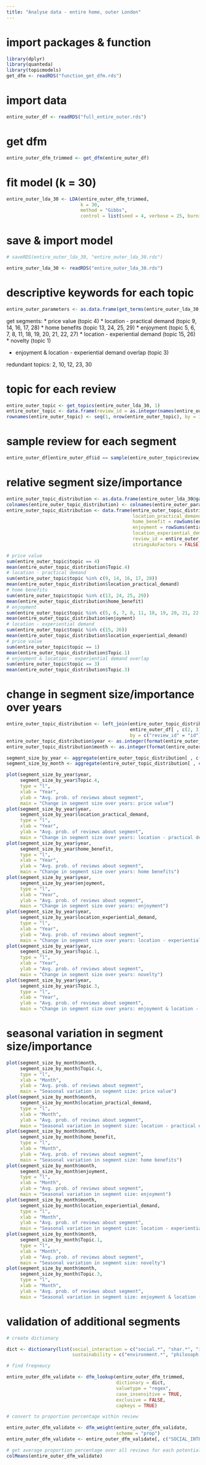 ```yaml
---
title: "Analyse data - entire home, outer London"
---
```


# import packages & function

```r
library(dplyr)
library(quanteda)
library(topicmodels)
get_dfm <- readRDS("function_get_dfm.rds")
```

# import data

```r
entire_outer_df <- readRDS("full_entire_outer.rds")
```

# get dfm

```r
entire_outer_dfm_trimmed <- get_dfm(entire_outer_df)
```

# fit model (k = 30)

```r
entire_outer_lda_30 <- LDA(entire_outer_dfm_trimmed, 
                           k = 30, 
                           method = "Gibbs", 
                           control = list(seed = 4, verbose = 25, burnin = 100, iter = 500))
```

# save & import model

```r
# saveRDS(entire_outer_lda_30, "entire_outer_lda_30.rds")

entire_outer_lda_30 <- readRDS("entire_outer_lda_30.rds")
```

# descriptive keywords for each topic

```r
entire_outer_parameters <- as.data.frame(get_terms(entire_outer_lda_30, 20), stringsAsFactors = FALSE)
```

get segments:
* price value (topic 4)
* location - practical demand (topic 9, 14, 16, 17, 28)
* home benefits (topic 13, 24, 25, 29)
* enjoyment (topic 5, 6, 7, 8, 11, 18, 19, 20, 21, 22, 27)
* location - experiential demand (topic 15, 26)
* novelty (topic 1)

* enjoyment & location - experiential demand overlap (topic 3) 

redundant topics: 2, 10, 12, 23, 30

# topic for each review

```r
entire_outer_topic <- get_topics(entire_outer_lda_30, 1)
entire_outer_topic <- data.frame(review_id = as.integer(names(entire_outer_topic)), topic = entire_outer_topic, stringsAsFactors = FALSE)
rownames(entire_outer_topic) <- seq(1, nrow(entire_outer_topic), by = 1)
```

# sample review for each segment

```r
entire_outer_df[entire_outer_df$id == sample(entire_outer_topic$review_id[entire_outer_topic$topic == 30], 1), 5]
```

# relative segment size/importance

```r
entire_outer_topic_distribution <- as.data.frame(entire_outer_lda_30@gamma, stringsAsFactors = FALSE)
colnames(entire_outer_topic_distribution) <- colnames(entire_outer_parameters)
entire_outer_topic_distribution <- data.frame(entire_outer_topic_distribution, 
                                              location_practical_demand = rowSums(entire_outer_topic_distribution[ , c(9, 14, 16, 17, 28)]), 
                                              home_benefit = rowSums(entire_outer_topic_distribution[ , c(13, 24, 25, 29)]), 
                                              enjoyment = rowSums(entire_outer_topic_distribution[ , c(5, 6, 7, 8, 11, 18, 19, 20, 21, 22, 27)]), 
                                              location_experiential_demand = rowSums(entire_outer_topic_distribution[ , c(15, 26)]), 
                                              review_id = entire_outer_topic$review_id, 
                                              stringsAsFactors = FALSE)

# price value
sum(entire_outer_topic$topic == 4)
mean(entire_outer_topic_distribution$Topic.4)
# location - practical demand
sum(entire_outer_topic$topic %in% c(9, 14, 16, 17, 28))
mean(entire_outer_topic_distribution$location_practical_demand)
# home benefits
sum(entire_outer_topic$topic %in% c(13, 24, 25, 29))
mean(entire_outer_topic_distribution$home_benefit)
# enjoyment
sum(entire_outer_topic$topic %in% c(5, 6, 7, 8, 11, 18, 19, 20, 21, 22, 27))
mean(entire_outer_topic_distribution$enjoyment)
# location - experiential demand
sum(entire_outer_topic$topic %in% c(15, 26))
mean(entire_outer_topic_distribution$location_experiential_demand)
# price value
sum(entire_outer_topic$topic == 1)
mean(entire_outer_topic_distribution$Topic.1)
# enjoyment & location - experiential demand overlap
sum(entire_outer_topic$topic == 3)
mean(entire_outer_topic_distribution$Topic.3)
```

# change in segment size/importance over years

```r
entire_outer_topic_distribution <- left_join(entire_outer_topic_distribution, 
                                             entire_outer_df[ , c(2, 3)], 
                                             by = c("review_id" = "id"))
entire_outer_topic_distribution$year <- as.integer(format(entire_outer_topic_distribution$date, "%Y"))
entire_outer_topic_distribution$month <- as.integer(format(entire_outer_topic_distribution$date, "%m"))

segment_size_by_year <- aggregate(entire_outer_topic_distribution[ , c(4, 31, 32, 33, 34, 1, 3)], by = list(year = entire_outer_topic_distribution$year), FUN = mean)
segment_size_by_month <- aggregate(entire_outer_topic_distribution[ , c(4, 31, 32, 33, 34, 1, 3)], by = list(month = entire_outer_topic_distribution$month), FUN = mean)

plot(segment_size_by_year$year, 
     segment_size_by_year$Topic.4, 
     type = "l", 
     xlab = "Year", 
     ylab = "Avg. prob. of reviews about segment",
     main = "Change in segment size over years: price value")
plot(segment_size_by_year$year, 
     segment_size_by_year$location_practical_demand, 
     type = "l", 
     xlab = "Year", 
     ylab = "Avg. prob. of reviews about segment",
     main = "Change in segment size over years: location - practical demand")
plot(segment_size_by_year$year, 
     segment_size_by_year$home_benefit, 
     type = "l", 
     xlab = "Year", 
     ylab = "Avg. prob. of reviews about segment",
     main = "Change in segment size over years: home benefits")
plot(segment_size_by_year$year, 
     segment_size_by_year$enjoyment, 
     type = "l", 
     xlab = "Year", 
     ylab = "Avg. prob. of reviews about segment",
     main = "Change in segment size over years: enjoyment")
plot(segment_size_by_year$year, 
     segment_size_by_year$location_experiential_demand, 
     type = "l", 
     xlab = "Year", 
     ylab = "Avg. prob. of reviews about segment",
     main = "Change in segment size over years: location - experiential demand")
plot(segment_size_by_year$year, 
     segment_size_by_year$Topic.1, 
     type = "l", 
     xlab = "Year", 
     ylab = "Avg. prob. of reviews about segment",
     main = "Change in segment size over years: novelty")
plot(segment_size_by_year$year, 
     segment_size_by_year$Topic.3, 
     type = "l", 
     xlab = "Year", 
     ylab = "Avg. prob. of reviews about segment",
     main = "Change in segment size over years: enjoyment & location - experiential demand")
```

# seasonal variation in segment size/importance

```r
plot(segment_size_by_month$month, 
     segment_size_by_month$Topic.4, 
     type = "l", 
     xlab = "Month", 
     ylab = "Avg. prob. of reviews about segment",
     main = "Seasonal variation in segment size: price value")
plot(segment_size_by_month$month, 
     segment_size_by_month$location_practical_demand, 
     type = "l", 
     xlab = "Month", 
     ylab = "Avg. prob. of reviews about segment",
     main = "Seasonal variation in segment size: location - practical demand")
plot(segment_size_by_month$month, 
     segment_size_by_month$home_benefit, 
     type = "l", 
     xlab = "Month", 
     ylab = "Avg. prob. of reviews about segment",
     main = "Seasonal variation in segment size: home benefits")
plot(segment_size_by_month$month, 
     segment_size_by_month$enjoyment, 
     type = "l", 
     xlab = "Month", 
     ylab = "Avg. prob. of reviews about segment",
     main = "Seasonal variation in segment size: enjoyment")
plot(segment_size_by_month$month, 
     segment_size_by_month$location_experiential_demand, 
     type = "l", 
     xlab = "Month", 
     ylab = "Avg. prob. of reviews about segment",
     main = "Seasonal variation in segment size: location - experiential demand")
plot(segment_size_by_month$month, 
     segment_size_by_month$Topic.1, 
     type = "l", 
     xlab = "Month", 
     ylab = "Avg. prob. of reviews about segment",
     main = "Seasonal variation in segment size: novelty")
plot(segment_size_by_month$month, 
     segment_size_by_month$Topic.3, 
     type = "l", 
     xlab = "Month", 
     ylab = "Avg. prob. of reviews about segment",
     main = "Seasonal variation in segment size: enjoyment & location - experiential demand")
```

# validation of additional segments

```r
# create dictionary

dict <- dictionary(list(social_interaction = c("social.*", "shar.*", "insider.*", "intimate.*", "learn.*", "new", "cool", "young", "interesting", "fun", "roommate.*"), 
                        sustainability = c("environment.*", "philosoph.*", "material", "materials", "develop.*", "support.*", "economy", "sustainab.*", "resource.*")))

# find freqneucy

entire_outer_dfm_validate <- dfm_lookup(entire_outer_dfm_trimmed, 
                                        dictionary = dict, 
                                        valuetype = "regex", 
                                        case_insensitive = TRUE, 
                                        exclusive = FALSE, 
                                        capkeys = TRUE)

# convert to proportion percentage within review

entire_outer_dfm_validate <- dfm_weight(entire_outer_dfm_validate, 
                                        scheme = "prop")
entire_outer_dfm_validate <- entire_outer_dfm_validate[, c("SOCIAL_INTERACTION", "SUSTAINABILITY")]

# get average proportion percentage over all reviews for each potential segment
colMeans(entire_outer_dfm_validate)
```